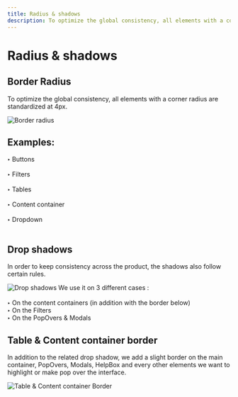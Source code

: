 ```yaml
---
title: Radius & shadows
description: To optimize the global consistency, all elements with a corner radius are standardized at 4px.
---
```


# Radius & shadows

## Border Radius

To optimize the global consistency, all elements with a corner radius are standardized at 4px.

![Border radius](/border-radius.png)
## Examples:
**‣**  Buttons <br/> <br/>
**‣**  Filters <br/> <br/>
**‣**  Tables <br/> <br/>
**‣**  Content container <br/> <br/>
**‣**  Dropdown <br/> <br/>

## Drop shadows

In order to keep consistency across the product, the shadows also follow certain rules.

![Drop shadows](/drop-shadows.png)
We use it on 3 different cases : <br/> <br/>
**‣**  On the content containers (in addition with the border below) <br/>
**‣**  On the Filters <br/> 
**‣**  On the PopOvers & Modals <br/> 

## Table & Content container border

In addition to the related drop shadow, we add a slight border on the main container, PopOvers, Modals, HelpBox and every other elements we want to highlight or make pop over the interface.

![Table & Content container Border](/table-and-content-container.png)